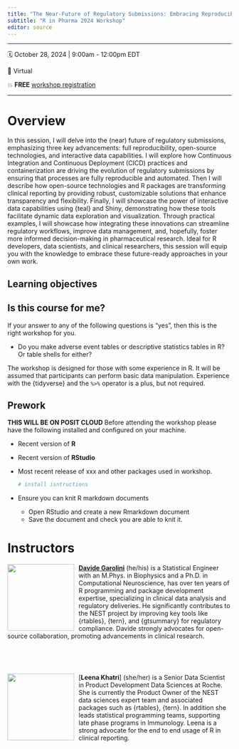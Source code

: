 ```yaml
---
title: "The Near-Future of Regulatory Submissions: Embracing Reproducibility, Open Source, and Interactivity "
subtitle: "R in Pharma 2024 Workshop"
editor: source
---
```


------------------------------------------------------------------------

🗓 October 28, 2024 \| 9:00am - 12:00pm EDT

🏨 Virtual

💥 **FREE** [workshop registration](https://events.zoom.us/ev/AvobJEOTVwkUnH6_TgLZDZJauk4dxfm5jCG8JFNN9zukOcsVLvTN~AmO5XY5HRBcxkKG6Hga1aXZaYtpBSER6jHms1seP-NNOA0dhcQZUGJ2NWg)

------------------------------------------------------------------------

# Overview

In this session, I will delve into the (near) future of regulatory submissions, emphasizing three key advancements: full reproducibility, open-source technologies, and interactive data capabilities. I will explore how Continuous Integration and Continuous Deployment (CICD) practices and containerization are driving the evolution of regulatory submissions by ensuring that processes are fully reproducible and automated. Then I will describe how open-source technologies and R packages are transforming clinical reporting by providing robust, customizable solutions that enhance transparency and flexibility. Finally, I will showcase the power of interactive data capabilities using {teal} and Shiny, demonstrating how these tools facilitate dynamic data exploration and visualization. Through practical examples, I will showcase how integrating these innovations can streamline regulatory workflows, improve data management, and, hopefully, foster more informed decision-making in pharmaceutical research. Ideal for R developers, data scientists, and clinical researchers, this session will equip you with the knowledge to embrace these future-ready approaches in your own work.

## Learning objectives

## Is this course for me?

If your answer to any of the following questions is "yes", then this is the right workshop for you.

-   Do you make adverse event tables or descriptive statistics tables in R? Or table shells for either?

The workshop is designed for those with some experience in R. It will be assumed that participants can perform basic data manipulation. Experience with the {tidyverse} and the `%>%` operator is a plus, but not required.

## Prework

**THIS WILL BE ON POSIT CLOUD** Before attending the workshop please have the following installed and configured on your machine.

-   Recent version of **R**

-   Recent version of **RStudio**

-   Most recent release of xxx and other packages used in workshop.

    ``` r
    # install isntructions
    ```

-   Ensure you can knit R markdown documents

    -   Open RStudio and create a new Rmarkdown document
    -   Save the document and check you are able to knit it.

# Instructors

![](images/Davide_Garolini-PH.png){style="float:left;padding: 0 10px 0 0;" fig-alt="Headshot of Davide Garolini" width="150"}

[**Davide Garolini**](https://www.google.com/) (he/his) is a Statistical Engineer with an M.Phys. in Biophysics and a Ph.D. in Computational Neuroscience, has over ten years of R programming and package development expertise, specializing in clinical data analysis and regulatory deliveries. He significantly contributes to the NEST project by improving key tools like {rtables}, {tern}, and {gtsummary} for regulatory compliance. Davide strongly advocates for open-source collaboration, promoting advancements in clinical research.

<br>

<br>

![](images/profile_picture.png){style="float:left;padding: 0 10px 0 0;" fig-alt="Headshot of Leena Khatri" width="150"}

\[**Leena Khatri**\] (she/her) is a Senior Data Scientist in Product Development Data Sciences at Roche. She is currently the Product Owner of the NEST data sciences expert team and associated packages such as {rtables}, {tern}. In addition she leads statistical programming teams, supporting late phase programs in Immunology. Leena is a strong advocate for the end to end usage of R in clinical reporting.
